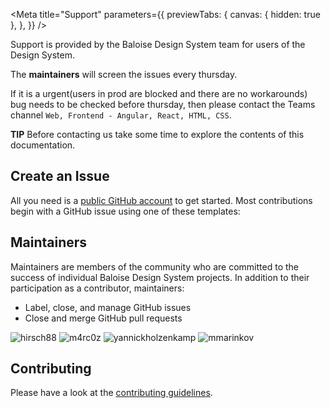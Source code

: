 
<Meta
  title="Support"
  parameters={{
    previewTabs: {
      canvas: { hidden: true },
    },
  }}
/>

<Banner label="Support" />

<Lead>Support is provided by the Baloise Design System team for users of the Design System.</Lead>

The **maintainers** will screen the issues every thursday.

If it is a urgent(users in prod are blocked and there are no workarounds) bug needs to be checked
before thursday, then please contact the Teams channel `Web, Frontend - Angular, React, HTML, CSS`.

<InfoQuote>**TIP** Before contacting us take some time to explore the contents of this documentation.</InfoQuote>

## Create an Issue

All you need is a [public GitHub account](https://github.com/) to get started. Most contributions begin with a GitHub issue using one of these templates:

<Unstyled>
  <div className="flex flex-wrap gap-normal">
    <ButtonCard
      color="yellow"
      icon="💬"
      label="Ask a question"
      description="Usage question or discussion about the Baloise Design System"
      link="https://github.com/baloise/design-system/issues/new?assignees=&labels=💬+question&template=question_report.yml&title=%3Aspeech_balloon%3A+question%28component%29%3A+title"
    ></ButtonCard>
    <ButtonCard
      color="yellow"
      icon="🐛"
      label="Report a bug"
      description="Create a report to help us improve Get started"
      link="https://github.com/baloise/design-system/issues/new?assignees=&labels=🐛+bug&template=bug_report.yml&title=%3Abug%3A+fix%28component%29%3A+title"
    ></ButtonCard>
    <ButtonCard
      color="yellow"
      icon="✨"
      label="Request a feature"
      description="Suggest an idea for this project"
      link="https://github.com/baloise/design-system/issues/new?assignees=&labels=✨+feature&template=feature_report.yml&title=%3Asparkles%3A+feat%28component%29%3A+title"
    ></ButtonCard>
  </div>
</Unstyled>

## Maintainers

Maintainers are members of the community who are committed to the success of individual Baloise Design System projects. In addition to their participation as a contributor, maintainers:

- Label, close, and manage GitHub issues
- Close and merge GitHub pull requests

<Unstyled>
  <div className="flex gap-normal">
    <ButtonCard color="green" label="hirsch88" link="https://github.com/hirsch88">
      <img src="https://avatars.githubusercontent.com/u/6384499?v=4" alt="hirsch88" />
    </ButtonCard>
    <ButtonCard color="green" label="m4rc0z" link="https://github.com/m4rc0z">
      <img src="https://avatars.githubusercontent.com/u/20516386?v=4" alt="m4rc0z" />
    </ButtonCard>
    <ButtonCard color="green" label="yannickholzenkamp" link="https://github.com/yannickholzenkamp">
      <img src="https://avatars.githubusercontent.com/u/9351023?v=4" alt="yannickholzenkamp" />
    </ButtonCard>
    <ButtonCard color="green" label="mmarinkov" link="https://github.com/mmarinkov">
      <img src="https://avatars.githubusercontent.com/u/161294073?v=4" alt="mmarinkov" />
    </ButtonCard>
  </div>
</Unstyled>

## Contributing

Please have a look at the [contributing guidelines](?path=/docs/contributing-overview--documentation).

<Footer>
  <LinkCards>
    <LinkCard
      pageTitle={'Foundation/Overview'}
      label={'Foundation'}
      description={'Design tokens, typography, colors and more'}
    />
    <LinkCard
      pageTitle={'Development/Getting Started'}
      label={'Development'}
      description={'Getting Started with HTML, Angular or React'}
    />
    <LinkCard
      label={'Contributing'}
      pageTitle={'Contributing/Overview'}
      description={'Be part of the Design System Community'}
    />
  </LinkCards>
</Footer>
